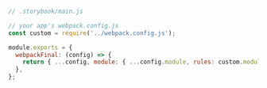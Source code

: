 ```js
// .storybook/main.js

// your app's webpack.config.js
const custom = require('../webpack.config.js');

module.exports = {
  webpackFinal: (config) => {
    return { ...config, module: { ...config.module, rules: custom.module.rules } };
  },
};
```
